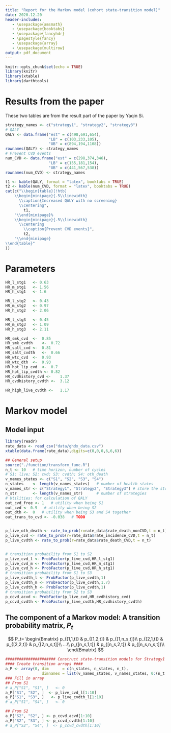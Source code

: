 ```yaml
---
title: "Report for the Markov model (cohort state-transition model)"
date: 2020.12.20
header-includes:
   - \usepackage{amsmath}
   - \usepackage{booktabs}
   - \usepackage{fancyhdr}
   - \pagestyle{fancy}
   - \usepackage{array}
   - \usepackage{multirow}
output: pdf_document
---
```

```r
knitr::opts_chunk$set(echo = TRUE)
library(knitr)
library(xtable)
library(darthtools)
```


# Results from the paper

These two tables are from the result part of the paper by Yaqin Si.
```r
strategy_names <- c("strategy1", "strategy2", "strategy3")
# QALY
QALY <- data.frame("est" = c(498,691,654),
                   "LB" = c(103,233,105),
                   "UB" = c(894,194,1108))
rownames(QALY) <- strategy_names
# Prevent CVD events
num_CVD <- data.frame("est" = c(298,374,346),
                   "LB" = c(155,181,154),
                   "UB" = c(441,567,538))
rownames(num_CVD) <- strategy_names
```

```r
t1 <- kable(QALY, format = "latex", booktabs = TRUE)
t2 <- kable(num_CVD, format = "latex", booktabs = TRUE)
cat(c("\\begin{table}[!htb]
    \\begin{minipage}{.5\\linewidth}
      \\caption{Increased QALY with no screening}
      \\centering",
        t1,
    "\\end{minipage}%
    \\begin{minipage}{.5\\linewidth}
      \\centering
        \\caption{Prevent CVD events}",
        t2,
    "\\end{minipage} 
\\end{table}"
))  
```

\newpage
# Parameters 
```r
HR_l_stg1	<- 0.63
HR_m_stg1	<- 1.56
HR_h_stg1	<- 1.6

HR_l_stg2	<- 0.43
HR_m_stg2	<- 0.97
HR_h_stg2	<- 2.06

HR_l_stg3	<- 0.45
HR_m_stg3	<- 1.09
HR_h_stg3	<- 2.11

HR_smk_cvd	<-	0.85
HR_smk_cvdth	<-	0.72
HR_salt_cvd	<-	0.81
HR_salt_cvdth	<-	0.66
HR_wtc_cvd	<-	0.93
HR_wtc_dth	<-	0.93
HR_hpt_lip_cvd	<-	0.7
HR_hpt_lip_cvdth <-	0.82
HR_cvdhistory_cvd <-	1.37
HR_cvdhistory_cvdth <-	3.12

HR_high_live_cvdth <-	1.17
```

# Markov model
## Model input 
```r
library(readr)
rate_data <- read_csv("data/ghdx_data.csv")
xtable(data.frame(rate_data),digits=c(0,0,0,6,6,6))
```


```r
## General setup
source("./function/transform_func.R")
n_t <- 10   # time horizon, number of cycles
# S1: live; S2: cvd; S3: cvdth; S4: oth_death
v_names_states <- c("S1", "S2", "S3", "S4")  
n_states    <- length(v_names_states)   # number of health states 
v_names_str <- c("Strategy1", "Strategy2", "Strategy3") # store the strategy names
n_str       <- length(v_names_str)      # number of strategies
# Utilities: for calculation of QALY
out_cvd_free <-	1   # utility when being S1
out_cvd <- 0.9   # utility when being S2
out_dth <-	0   # utility when being S3 and S4 together
out_trans_to_cvd <-	-0.038   # TODO


p_live_oth_death <- rate_to_prob(r=rate_data$rate_death_nonCVD,t = n_t)
p_live_cvd <- rate_to_prob(r=rate_data$rate_incidence_CVD,t = n_t)
p_live_cvdth <- rate_to_prob(r=rate_data$rate_death_CVD,t = n_t)


# transition probability from S1 to S2
p_live_cvd_l <- ProbFactor(p_live_cvd,HR_l_stg1)
p_live_cvd_m <- ProbFactor(p_live_cvd,HR_m_stg1)
p_live_cvd_h <- ProbFactor(p_live_cvd,HR_h_stg1)
# transition probability from S1 to S3
p_live_cvdth_l <- ProbFactor(p_live_cvdth,1)
p_live_cvdth_m <- ProbFactor(p_live_cvdth,1.7)
p_live_cvdth_h <- ProbFactor(p_live_cvdth,1)
# transition probability from S2 to S3
p_ccvd_acvd <- ProbFactor(p_live_cvd,HR_cvdhistory_cvd)
p_ccvd_cvdth <- ProbFactor(p_live_cvdth,HR_cvdhistory_cvdth)

```


\begin{center}
\begin{tabular}{cccc } 
\hline
Item & & CVD incidence & CVD cause-specific mortality  \\
\hline
\multirow{3}{6em}{Strategy 1}& {Low risk} & `r HR_l_stg1` & 1   \\
& {Medium risk}& `r HR_m_stg1`  &  1\\
& {High risk}& `r HR_h_stg1`  &  1.7 \\
\hline
\multirow{3}{6em}{Strategy 2}& {Low risk}& `r HR_l_stg2`  & 1 \\
& {Medium risk}  & `r HR_m_stg2` &  1\\
& {High risk}  &`r HR_h_stg2`  &  1.7\\
\hline
\multirow{3}{6em}{Strategy 3}& {Low risk}  & `r HR_l_stg1` & 1 \\
& {Medium risk}  & `r HR_m_stg3` &  1\\
& {High risk}  & `r HR_h_stg3` &  1.7\\
\hline
\multirow{3}{6em}{Intervention}& {Weight control}  & `r HR_wtc_cvd` &  `r HR_wtc_dth`\\
& {Smoke cession}  & `r HR_smk_cvd` & `r HR_smk_cvdth` \\
& {Salt reduction}  & `r HR_salt_cvd` & `r HR_salt_cvdth` \\
\hline
Medication & Statin and antihypertensive &  &  \\
\hline
\end{tabular}
\end{center}

## The component of a Markov model: A transition probability matrix, $P_t$
$$
P_t=
\begin{Bmatrix}
p_{[1,1,t]} & p_{[1,2,t]} & p_{[1,n_s,t]}\\
p_{[2,1,t]} & p_{[2,2,t]} & p_{[2,n_s,t]}\\
...\\
p_{[n_s,1,t]} & p_{[n_s,2,t]} & p_{[n_s,n_s,t]}\\
\end{Bmatrix}
$$

```r
###################### Construct state-transition models for Strategy1 #####################
#### Create transition arrays ####
a_P <- array(0, dim      = c(n_states, n_states, n_t),
                dimnames = list(v_names_states, v_names_states, 0:(n_t - 1)))
### Fill in array
## From S1
# a_P["S1", "S1", ]   <- 0
a_P["S1", "S2", ]  <- p_live_cvd_l[1:10]
a_P["S1", "S3", ]   <- p_live_cvdth_l[1:10]
# a_P["S1", "S4", ]   <- 0

## From S2
a_P["S2", "S2", ] <- p_ccvd_acvd[1:10]
a_P["S2", "S3", ] <- p_ccvd_cvdth[1:10]
# a_P["S2", "S4", ]  <- p_ccvd_cvdth[1:10]
```


